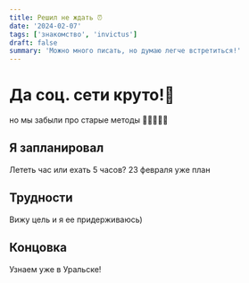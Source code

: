 ```yaml
---
title: Решил не ждать ⏰
date: '2024-02-07'
tags: ['знакомство', 'invictus']
draft: false
summary: 'Можно много писать, но думаю легче встретиться!'
---
```


# Да соц. сети круто!📱

но мы забыли про старые методы 🤵🏻‍♂️🕴🏼

## Я запланировал

Лететь час или ехать 5 часов? 23 февраля уже план

## Трудности

Вижу цель и я ее придерживаюсь)

## Концовка

Узнаем уже в Уральске!
